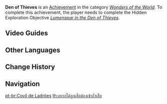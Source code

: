 {{Achievement Infobox
|id           = 81204
|order id     = 1190
|category     = Wonders of the World
|description  = Find the Treasure Hoarder stash.
|requirements = Complete ''[[Lumenspar in the Den of Thieves]]''.
|primogems    = 5
|type         = Exploration
}}
'''Den of Thieves''' is an [[Achievement]] in the category ''[[Wonders of the World]]''. To complete this achievement, the player needs to complete the Hidden Exploration Objective ''[[Lumenspar in the Den of Thieves]]''.
<!--
==Gameplay Notes==

==Trivia==
-->

==Video Guides==
{{EVT
|video1   = https://youtu.be/TK8l0uVXpE0
|caption1 = Den of Thieves Guide
}}

==Other Languages==
{{Other Languages
|en      = Den of Thieves
|zhs     = 狡兔之窟
|zhs_rm  = Jiǎotù zhī Kū
|zht     = 狡兔之窟
|zht_rm  = Jiǎotù zhī Kū
|zh_tl   = 
|zh_note = Literally, "The Crafty Rabbit's Burrow." Refers to the ''{{w|chengyu}}'' {{zh|狡兔三窟|rm=jiǎotùsānkū|lit=a crafty rabbit has three burrows}} which means "a sly individual has multiple fall-back plans."
|ja      = 狡兎の巣
|ja_rm   = Kouto no Su
|ja_tl   = 
|ko      = 교활한 토끼의 굴
|ko_rm   = Gyohwalhan Ttokki-ui Gul
|ko_tl   = The Crafty Rabbit's Burrow
|es      = Astucia de zorro
|es_tl   = Foxy Cunning
|fr      = Nid de guêpes
|fr_tl   = Wasp Nest
|ru      = Логово воров
|ru_tl   = Den of Thieves
|th      = อยากได้ลูกเสือต้องเข้าถ้ำเสือ
|th_rm   = 
|th_tl   = 
|vi      = Hang Ổ Kẻ Trộm
|vi_tl   = 
|de      = Diebeshöhle
|de_tl   = Thieves' Den
|id      = Sarang Penyamun
|id_tl   = Den of Thieves
|pt      = Covil de Ladrões
|pt_tl   = 
|tr      = Hırsızların İni
|tr_tl   = 
|it      = Covo dei banditi
|it_tl   = 
}}

==Change History==
{{Change History|2.6}}
<!--
==References==
{{Reflist}}
-->
==Navigation==
{{Achievement Navbox|Wonders of the World|Exploration}}

[[pt-br:Covil de Ladrões]]
[[th:อยากได้ลูกเสือต้องเข้าถ้ำเสือ]]